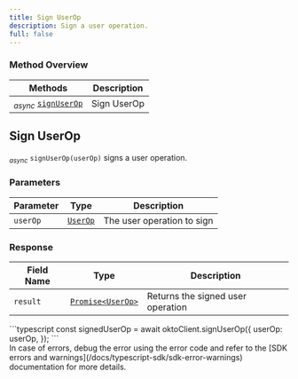 ```yaml
---
title: Sign UserOp
description: Sign a user operation.
full: false
---
```




### Method Overview

| Methods                                                                         | Description                          |                 
|---------------------------------------------------------------------------------|--------------------------------------|
| <sub><i>async</i></sub> [`signUserOp`](#sign-user-op) | Sign UserOp |

<div className="method-box">

## Sign UserOp

<sub><i>async</i></sub> `signUserOp(userOp)` signs a user operation.

### Parameters

| Parameter   | Type                        | Description                            | 
|-------------|-----------------------------|----------------------------------------|
| `userOp`     | [`UserOp`](/docs/typescript-sdk/technical-reference#models) | The user operation to sign | 

### Response

<Callout title="Success Response">

| Field Name | Type                  | Description                                   | 
|------------|-----------------------|-----------------------------------------------|
| `result`   | [`Promise<UserOp>`](/docs/typescript-sdk/technical-reference#models) | Returns the signed user operation | 

</Callout>


<Accordions>
<Accordion title="Example">
<Tabs items={['Typescript']}>
  <Tab value="Typescript">
    ```typescript
        const signedUserOp = await oktoClient.signUserOp({
            userOp: userOp,
        });
    ```
  </Tab>
</Tabs>
</Accordion>
</Accordions>

</div>

<Callout title="Note">
In case of errors, debug the error using the error code and refer to the [SDK errors and warnings](/docs/typescript-sdk/sdk-error-warnings) documentation for more details.
</Callout>
